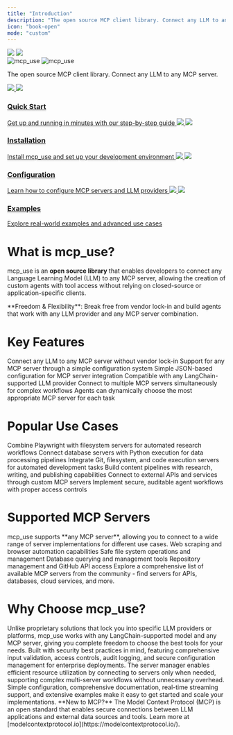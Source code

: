 ```yaml
---
title: "Introduction"
description: "The open source MCP client library. Connect any LLM to any MCP server without vendor lock-in."
icon: "book-open"
mode: "custom"
---
```




<div className="absolute inset-0 z-[-10]">
  <img
    src="/images/02.png"
    className="block dark:hidden pointer-events-none w-full h-full object-cover"
  />
  <img
    src="/images/02.png"
    className="hidden dark:block pointer-events-none w-full h-full object-cover opacity-40"
  />
</div>

<div className="px-4 py-8 mt-24 lg:pb-24 max-w-3xl mx-auto">
<div className="text-center">
<img
  src="/logo/light.svg"
  className="block dark:hidden mx-auto h-16 w-auto"
  alt="mcp_use"
/>
<img
  src="/logo/dark.svg"
  className="hidden dark:block mx-auto h-16 w-auto"
  alt="mcp_use"
/>
</div>

<p className="max-w-xl mx-auto px-4 mt-4 text-lg text-center text-gray-500 dark:text-zinc-500">
The open source MCP client library. Connect any LLM to any MCP server.

</p>

<div className="px-6 lg:px-0 mt-12 lg:mt-24 grid sm:grid-cols-2 gap-x-6 gap-y-4">
<a className="group cursor-pointer pb-8" href="/getting-started/quickstart">
  <img src="/images/quickstart-light.png" className="block dark:hidden pointer-events-none group-hover:scale-105 transition-all duration-100" />
  <img src="/images/quickstart-dark.png" className="pointer-events-none group-hover:scale-105 transition-all duration-100 hidden dark:block" />
  <h3 className="mt-5 text-gray-900 dark:text-zinc-50 font-medium">Quick Start</h3>
  <span className="mt-1.5">
    Get up and running in minutes with our step-by-step guide
  </span>
</a>

<a className="group cursor-pointer pb-8" href="/getting-started/installation">
  <img src="/images/installation-light.png" className="block dark:hidden pointer-events-none group-hover:scale-105 transition-all duration-100" />
  <img src="/images/installation-dark.png" className="pointer-events-none group-hover:scale-105 transition-all duration-100 hidden dark:block" />
  <h3 className="mt-5 text-gray-900 dark:text-zinc-50 font-medium">Installation</h3>
  <span className="mt-1.5">
    Install mcp_use and set up your development environment
  </span>
</a>

<a className="group cursor-pointer pb-8" href="/getting-started/configuration">
  <img src="/images/configuration-light.png" className="block dark:hidden pointer-events-none group-hover:scale-105 transition-all duration-100" />
  <img src="/images/configuration-dark.png" className="pointer-events-none group-hover:scale-105 transition-all duration-100 hidden dark:block" />
  <h3 className="mt-5 text-gray-900 dark:text-zinc-50 font-medium">Configuration</h3>
  <span className="mt-1.5">
    Learn how to configure MCP servers and LLM providers
  </span>
</a>

<a className="group cursor-pointer pb-8" href="https://github.com/mcp-use/mcp-use/tree/main/examples">
  <img src="/images/examples-light.png" className="block dark:hidden pointer-events-none group-hover:scale-105 transition-all duration-100" />
  <img src="/images/examples-dark.png" className="pointer-events-none group-hover:scale-105 transition-all duration-100 hidden dark:block" />
  <h3 className="mt-5 text-gray-900 dark:text-zinc-50 font-medium">Examples</h3>
  <span className="mt-1.5">
    Explore real-world examples and advanced use cases
  </span>
</a>

</div>

</div>

<div className="max-w-5xl mx-auto px-6 py-16">


# What is mcp_use?

mcp_use is an **open source library** that enables developers to connect any Language Learning Model (LLM) to any MCP server, allowing the creation of custom agents with tool access without relying on closed-source or application-specific clients.

<Note>
**Freedom & Flexibility**: Break free from vendor lock-in and build agents that work with any LLM provider and any MCP server combination.
</Note>

# Key Features

<CardGroup cols={2}>
  <Card title="Open Source" icon="code" href="/development">
    Connect any LLM to any MCP server without vendor lock-in
  </Card>
  <Card title="Flexible Configuration" icon="server" href="/getting-started/configuration">
    Support for any MCP server through a simple configuration system
  </Card>
  <Card title="Easy Setup" icon="grid-2x2-check" href="getting-started/installation">
    Simple JSON-based configuration for MCP server integration
  </Card>
  <Card title="Universal LLM Support" icon="globe" href="/agent/llm-integration">
    Compatible with any LangChain-supported LLM provider
  </Card>
  <Card title="Multi-Server Support" icon="network" href="/advanced/multi-server-setup">
    Connect to multiple MCP servers simultaneously for complex workflows
  </Card>
  <Card title="Dynamic Server Selection" icon="shuffle" href="/agent/server-manager">
    Agents can dynamically choose the most appropriate MCP server for each task
  </Card>
</CardGroup>

# Popular Use Cases

<CardGroup cols={3}>
  <Card title="Web Scraping & Research" icon="globe" href="/getting-started/quickstart">
    Combine Playwright with filesystem servers for automated research workflows
  </Card>
  <Card title="Data Analysis" icon="chart-bar" href="/advanced/multi-server-setup">
    Connect database servers with Python execution for data processing pipelines
  </Card>
  <Card title="Development Automation" icon="git-pull-request" href="/agent/streaming">
    Integrate Git, filesystem, and code execution servers for automated development tasks
  </Card>
  <Card title="Content Generation" icon="file-text" href="/advanced/building-custom-agents">
    Build content pipelines with research, writing, and publishing capabilities
  </Card>
  <Card title="API Integration" icon="plug" href="/client/connection-types">
    Connect to external APIs and services through custom MCP servers
  </Card>
  <Card title="Security & Compliance" icon="shield" href="/advanced/security">
    Implement secure, auditable agent workflows with proper access controls
  </Card>
</CardGroup>

# Supported MCP Servers

<Info>
mcp_use supports **any MCP server**, allowing you to connect to a wide range of server implementations for different use cases.
</Info>

<CardGroup cols={2}>
  <Card title="Playwright" icon="globe" href="https://github.com/microsoft/playwright-python">
    Web scraping and browser automation capabilities
  </Card>
  <Card title="Filesystem" icon="folder" href="https://github.com/modelcontextprotocol/servers/tree/main/src/filesystem">
    Safe file system operations and management
  </Card>
  <Card title="SQLite" icon="database" href="https://github.com/modelcontextprotocol/servers/tree/main/src/sqlite">
    Database querying and management tools
  </Card>
  <Card title="GitHub" icon="github" href="https://github.com/modelcontextprotocol/servers/tree/main/src/github">
    Repository management and GitHub API access
  </Card>
</CardGroup>

<Card title="Awesome MCP Servers" icon="star" href="https://github.com/punkpeye/awesome-mcp-servers" horizontal>
  Explore a comprehensive list of available MCP servers from the community - find servers for APIs, databases, cloud services, and more.
</Card>

# Why Choose mcp_use?

<AccordionGroup>
  <Accordion title="True Multi-Provider Freedom">
    Unlike proprietary solutions that lock you into specific LLM providers or platforms, mcp_use works with any LangChain-supported model and any MCP server, giving you complete freedom to choose the best tools for your needs.
  </Accordion>

  <Accordion title="Production-Ready Security">
    Built with security best practices in mind, featuring comprehensive input validation, access controls, audit logging, and secure configuration management for enterprise deployments.
  </Accordion>

  <Accordion title="Scalable Architecture">
    The server manager enables efficient resource utilization by connecting to servers only when needed, supporting complex multi-server workflows without unnecessary overhead.
  </Accordion>

  <Accordion title="Developer Experience">
    Simple configuration, comprehensive documentation, real-time streaming support, and extensive examples make it easy to get started and scale your implementations.
  </Accordion>
</AccordionGroup>

<Tip>
**New to MCP?** The Model Context Protocol (MCP) is an open standard that enables secure connections between LLM applications and external data sources and tools. Learn more at [modelcontextprotocol.io](https://modelcontextprotocol.io/).
</Tip>

</div>
